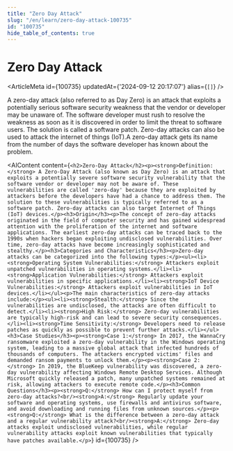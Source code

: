 ```yaml
---
title: "Zero Day Attack"
slug: "/en/learn/zero-day-attack-100735"
id: "100735"
hide_table_of_contents: true
---
```



# Zero Day Attack

<ArticleMeta id={100735} updatedAt={'2024-09-12 20:17:07'} alias={`[]`} />
<div className='border-solid border-b border-t-0 my-4 border-[var(--ifm-color-gray-300)]' />

A zero-day attack (also referred to as Day Zero) is an attack that exploits a potentially serious software security weakness that the vendor or developer may be unaware of. The software developer must rush to resolve the weakness as soon as it is discovered in order to limit the threat to software users. The solution is called a software patch. Zero-day attacks can also be used to attack the internet of things (IoT).A zero-day attack gets its name from the number of days the software developer has known about the problem.

<AIContent content={`<h2>Zero-Day Attack</h2><p><strong>Definition:</strong> A Zero-Day Attack (also known as Day Zero) is an attack that exploits a potentially severe software security vulnerability that the software vendor or developer may not be aware of. These vulnerabilities are called 'zero-day' because they are exploited by attackers before the developers have had a chance to address them. The solution to these vulnerabilities is typically referred to as a software patch. Zero-day attacks can also target Internet of Things (IoT) devices.</p><h3>Origin</h3><p>The concept of zero-day attacks originated in the field of computer security and has gained widespread attention with the proliferation of the internet and software applications. The earliest zero-day attacks can be traced back to the 1990s when hackers began exploiting undisclosed vulnerabilities. Over time, zero-day attacks have become increasingly sophisticated and stealthy.</p><h3>Categories and Characteristics</h3><p>Zero-day attacks can be categorized into the following types:</p><ul><li><strong>Operating System Vulnerabilities:</strong> Attackers exploit unpatched vulnerabilities in operating systems.</li><li><strong>Application Vulnerabilities:</strong> Attackers exploit vulnerabilities in specific applications.</li><li><strong>IoT Device Vulnerabilities:</strong> Attackers exploit vulnerabilities in IoT devices.</li></ul><p>The main characteristics of zero-day attacks include:</p><ul><li><strong>Stealth:</strong> Since the vulnerabilities are undisclosed, the attacks are often difficult to detect.</li><li><strong>High Risk:</strong> Zero-day vulnerabilities are typically high-risk and can lead to severe security consequences.</li><li><strong>Time Sensitivity:</strong> Developers need to release patches as quickly as possible to prevent further attacks.</li></ul><h3>Case Studies</h3><p><strong>Case 1:</strong> In 2017, the WannaCry ransomware exploited a zero-day vulnerability in the Windows operating system, leading to a massive global attack that infected hundreds of thousands of computers. The attackers encrypted victims' files and demanded ransom payments to unlock them.</p><p><strong>Case 2:</strong> In 2019, the BlueKeep vulnerability was discovered, a zero-day vulnerability affecting Windows Remote Desktop Services. Although Microsoft quickly released a patch, many unpatched systems remained at risk, allowing attackers to execute remote code.</p><h3>Common Questions</h3><p><strong>Q:</strong> How can I protect myself from zero-day attacks?<br/><strong>A:</strong> Regularly update your software and operating systems, use firewalls and antivirus software, and avoid downloading and running files from unknown sources.</p><p><strong>Q:</strong> What is the difference between a zero-day attack and a regular vulnerability attack?<br/><strong>A:</strong> Zero-day attacks exploit undisclosed vulnerabilities, while regular vulnerability attacks exploit known vulnerabilities that typically have patches available.</p>`} id={100735} />
